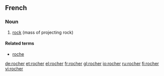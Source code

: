 ==French==

===Noun===
{{fr-noun|m}}

# [[rock]] (mass of projecting rock)

====Related terms====
*[[roche]]

[[de:rocher]]
[[et:rocher]]
[[el:rocher]]
[[fr:rocher]]
[[gl:rocher]]
[[io:rocher]]
[[ru:rocher]]
[[fi:rocher]]
[[vi:rocher]]